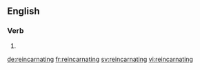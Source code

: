 ==English==

===Verb===
{{head|en}}

# {{present participle of|reincarnate|lang=en}}

[[de:reincarnating]]
[[fr:reincarnating]]
[[sv:reincarnating]]
[[vi:reincarnating]]